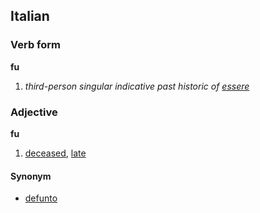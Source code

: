==Italian==
===Verb form===
'''fu'''

# ''third-person singular indicative past historic of [[essere]]''

===Adjective===
'''fu'''

# [[deceased]], [[late]]

====Synonym====
*[[defunto]]